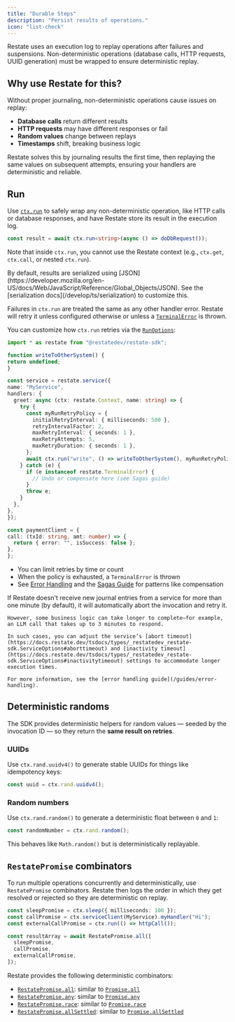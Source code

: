 ```yaml
---
title: "Durable Steps"
description: "Persist results of operations."
icon: "list-check"
---
```


Restate uses an execution log to replay operations after failures and suspensions. Non-deterministic operations (database calls, HTTP requests, UUID generation) must be wrapped to ensure deterministic replay.

## Why use Restate for this?

Without proper journaling, non-deterministic operations cause issues on replay:
- **Database calls** return different results
- **HTTP requests** may have different responses or fail
- **Random values** change between replays
- **Timestamps** shift, breaking business logic

Restate solves this by journaling results the first time, then replaying the same values on subsequent attempts, ensuring your handlers are deterministic and reliable.

## Run 

Use [`ctx.run`](https://docs.restate.dev/tsdocs/interfaces/_restatedev_restate-sdk.Context#run) to safely wrap any non-deterministic operation, like HTTP calls or database responses, and have Restate store its result in the execution log.

```typescript {CODE_LOAD::ts/src/develop/journaling_results.ts#side_effect} 
const result = await ctx.run<string>(async () => doDbRequest());
```

Note that inside `ctx.run`, you cannot use the Restate context (e.g., `ctx.get`, `ctx.call`, or nested `ctx.run`).

<AccordionGroup>

  <Accordion title="Serialization">
  By default, results are serialized using [JSON](https://developer.mozilla.org/en-US/docs/Web/JavaScript/Reference/Global_Objects/JSON). See the [serialization docs](/develop/ts/serialization) to customize this.
  </Accordion>

  <Accordion title="Error handling and retry policies">

  Failures in `ctx.run` are treated the same as any other handler error. Restate will retry it unless configured otherwise or unless a [`TerminalError`](/develop/ts/error-handling) is thrown.


  You can customize how `ctx.run` retries via the [`RunOptions`](https://docs.restate.dev/tsdocs/types/_restatedev_restate-sdk.RunOptions):

  ```typescript {CODE_LOAD::ts/src/develop/retries.ts?1} 
import * as restate from "@restatedev/restate-sdk";

function writeToOtherSystem() {
  return undefined;
}

const service = restate.service({
  name: "MyService",
  handlers: {
    greet: async (ctx: restate.Context, name: string) => {
      try {
        const myRunRetryPolicy = {
          initialRetryInterval: { milliseconds: 500 },
          retryIntervalFactor: 2,
          maxRetryInterval: { seconds: 1 },
          maxRetryAttempts: 5,
          maxRetryDuration: { seconds: 1 },
        };
        await ctx.run("write", () => writeToOtherSystem(), myRunRetryPolicy);
      } catch (e) {
        if (e instanceof restate.TerminalError) {
          // Undo or compensate here (see Sagas guide)
        }
        throw e;
      }
    },
  },
});

const paymentClient = {
  call: (txId: string, amt: number) => {
    return { error: "", isSuccess: false };
  },
};
```

  * You can limit retries by time or count
  * When the policy is exhausted, a `TerminalError` is thrown
  * See [Error Handling](/develop/ts/error-handling) and the [Sagas Guide](/guides/sagas) for patterns like compensation

  </Accordion>
  <Accordion title="Increasing timeouts">
    If Restate doesn't receive new journal entries from a service for more than one minute (by default), it will automatically abort the invocation and retry it.

    However, some business logic can take longer to complete—for example, an LLM call that takes up to 3 minutes to respond.

    In such cases, you can adjust the service’s [abort timeout](https://docs.restate.dev/tsdocs/types/_restatedev_restate-sdk.ServiceOptions#aborttimeout) and [inactivity timeout](https://docs.restate.dev/tsdocs/types/_restatedev_restate-sdk.ServiceOptions#inactivitytimeout) settings to accommodate longer execution times.

    For more information, see the [error handling guide](/guides/error-handling).
  </Accordion>

</AccordionGroup>

## Deterministic randoms

The SDK provides deterministic helpers for random values — seeded by the invocation ID — so they return the **same result on retries**.

### UUIDs

Use `ctx.rand.uuidv4()` to generate stable UUIDs for things like idempotency keys:

```typescript {CODE_LOAD::ts/src/develop/journaling_results.ts#uuid} 
const uuid = ctx.rand.uuidv4();
```

### Random numbers

Use `ctx.rand.random()` to generate a deterministic float between `0` and `1`:


```typescript {CODE_LOAD::ts/src/develop/journaling_results.ts#random_nb} 
const randomNumber = ctx.rand.random();
```

This behaves like `Math.random()` but is deterministically replayable.


## `RestatePromise` combinators

To run multiple operations concurrently and deterministically, use `RestatePromise` combinators.
Restate then logs the order in which they get resolved or rejected so they are deterministic on replay.

```typescript {CODE_LOAD::ts/src/develop/journaling_results.ts#all} 
const sleepPromise = ctx.sleep({ milliseconds: 100 });
const callPromise = ctx.serviceClient(MyService).myHandler("Hi");
const externalCallPromise = ctx.run(() => httpCall());

const resultArray = await RestatePromise.all([
  sleepPromise,
  callPromise,
  externalCallPromise,
]);
```

Restate provides the following deterministic combinators:
- [`RestatePromise.all`](https://docs.restate.dev/tsdocs/variables/_restatedev_restate-sdk.RestatePromise#all): similar to [`Promise.all`](https://developer.mozilla.org/en-US/docs/Web/JavaScript/Reference/Global_Objects/Promise/all)
- [`RestatePromise.any`](https://docs.restate.dev/tsdocs/variables/_restatedev_restate-sdk.RestatePromise#any): similar to [`Promise.any`](https://developer.mozilla.org/en-US/docs/Web/JavaScript/Reference/Global_Objects/Promise/any)
- [`RestatePromise.race`](https://docs.restate.dev/tsdocs/variables/_restatedev_restate-sdk.RestatePromise#race): similar to [`Promise.race`](https://developer.mozilla.org/en-US/docs/Web/JavaScript/Reference/Global_Objects/Promise/race)
- [`RestatePromise.allSettled`](https://docs.restate.dev/tsdocs/variables/_restatedev_restate-sdk.RestatePromise#allsettled): similar to [`Promise.allSettled`](https://developer.mozilla.org/en-US/docs/Web/JavaScript/Reference/Global_Objects/Promise/allSettled)

